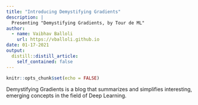 ```yaml
---
title: "Introducing Demystifying Gradients"
description: |
  Presenting "Demystifying Gradients, by Tour de ML"
author:
  - name: Vaibhav Balloli
    url: https://vballoli.github.io
date: 01-17-2021
output:
  distill::distill_article:
    self_contained: false
---
```



```r
knitr::opts_chunk$set(echo = FALSE)
```

Demystifying Gradients is a blog that summarizes and simplifies interesting, emerging concepts in the field of Deep Learning. 